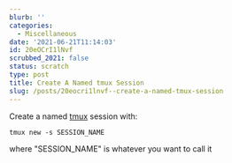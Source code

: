 ```yaml
---
blurb: ''
categories:
  - Miscellaneous
date: '2021-06-21T11:14:03'
id: 20eOCrI1lNvf
scrubbed_2021: false
status: scratch
type: post
title: Create A Named tmux Session
slug: /posts/20eocri1lnvf--create-a-named-tmux-session
---
```


Create a named [tmux](https://github.com/tmux/tmux/wiki) session with:

```command
tmux new -s SESSION_NAME
```

where "SESSION_NAME" is whatever you want to call it

